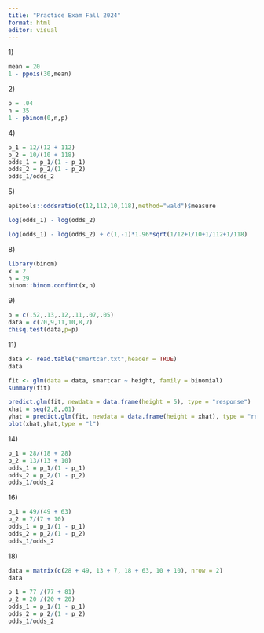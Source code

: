 ```yaml
---
title: "Practice Exam Fall 2024"
format: html
editor: visual
---
```


1\)

```r
mean = 20
1 - ppois(30,mean)
```

2\)

```r
p = .04
n = 35
1 - pbinom(0,n,p)
```

4\)

```r
p_1 = 12/(12 + 112)
p_2 = 10/(10 + 118)
odds_1 = p_1/(1 - p_1)
odds_2 = p_2/(1 - p_2)
odds_1/odds_2
```

5\)

```r
epitools::oddsratio(c(12,112,10,118),method="wald")$measure
```

```r
log(odds_1) - log(odds_2)
```

```r
log(odds_1) - log(odds_2) + c(1,-1)*1.96*sqrt(1/12+1/10+1/112+1/118)
```

8\)

```r
library(binom)
x = 2
n = 29
binom::binom.confint(x,n)
```

9\)

```r
p = c(.52,.13,.12,.11,.07,.05)
data = c(70,9,11,10,8,7)
chisq.test(data,p=p)
```

11\)

```r
data <- read.table("smartcar.txt",header = TRUE)
data
```

```r
fit <- glm(data = data, smartcar ~ height, family = binomial)
summary(fit)
```

```r
predict.glm(fit, newdata = data.frame(height = 5), type = "response")
xhat = seq(2,8,.01)
yhat = predict.glm(fit, newdata = data.frame(height = xhat), type = "response")
plot(xhat,yhat,type = "l")
```

14\)

```r
p_1 = 28/(18 + 28)
p_2 = 13/(13 + 10)
odds_1 = p_1/(1 - p_1)
odds_2 = p_2/(1 - p_2)
odds_1/odds_2
```

16\)

```r
p_1 = 49/(49 + 63)
p_2 = 7/(7 + 10)
odds_1 = p_1/(1 - p_1)
odds_2 = p_2/(1 - p_2)
odds_1/odds_2
```

18\)

```r
data = matrix(c(28 + 49, 13 + 7, 18 + 63, 10 + 10), nrow = 2)
data
```

```r
p_1 = 77 /(77 + 81)
p_2 = 20 /(20 + 20)
odds_1 = p_1/(1 - p_1)
odds_2 = p_2/(1 - p_2)
odds_1/odds_2
```
